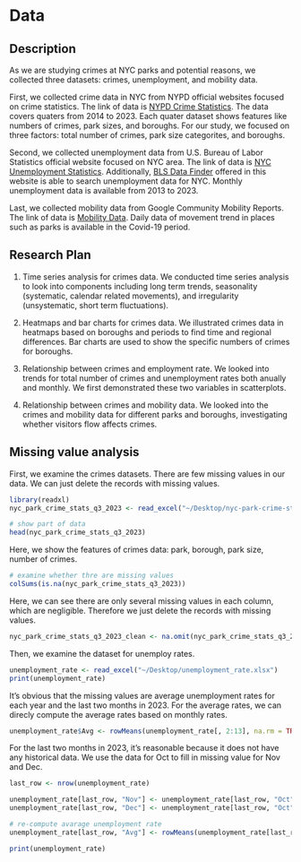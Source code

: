 # Data

## Description

As we are studying crimes at NYC parks and potential reasons, we collected three datasets: crimes, unemployment, and mobility data.

First, we collected crime data in NYC from NYPD official websites focused on crime statistics. The link of data is [NYPD Crime Statistics](https://www.nyc.gov/site/nypd/stats/crime-statistics/park-crime-stats.page). The data covers quaters from 2014 to 2023. Each quater dataset shows features like numbers of crimes, park sizes, and boroughs. For our study, we focused on three factors: total number of crimes, park size categorites, and boroughs.

Second, we collected unemployment data from U.S. Bureau of Labor Statistics official website focused on NYC area. The link of data is [NYC Unemployment Statistics](https://www.bls.gov/regions/northeast/data/xg-tables/ro2xglausnyc.htm). Additionally, [BLS Data Finder](https://beta.bls.gov/dataQuery/search) offered in this website is able to search unemployment data for NYC. Monthly unemployment data is available from 2013 to 2023.

Last, we collected mobility data from Google Community Mobility Reports. The link of data is [Mobility Data](https://www.google.com/covid19/mobility/). Daily data of movement trend in places such as parks is available in the Covid-19 period.

## Research Plan

1. Time series analysis for crimes data. We conducted time series analysis to look into components including long term trends, seasonality (systematic, calendar related movements), and irregularity (unsystematic, short term fluctuations). 

2. Heatmaps and bar charts for crimes data. We illustrated crimes data in heatmaps based on boroughs and periods to find time and regional differences. Bar charts are used to show the specific numbers of crimes for boroughs.

3. Relationship between crimes and employment rate. We looked into trends for total number of crimes and unemployment rates both anually and monthly. We first demonstrated these two variables in scatterplots.

4. Relationship between crimes and mobility data. We looked into the crimes and mobility data for different parks and boroughs, investigating whether visitors flow affects crimes.

## Missing value analysis

First, we examine the crimes datasets. There are few missing values in our data. We can just delete the records with missing values.

```r
library(readxl)
nyc_park_crime_stats_q3_2023 <- read_excel("~/Desktop/nyc-park-crime-stats-q3-2023.xlsx")

# show part of data
head(nyc_park_crime_stats_q3_2023)
```
Here, we show the features of crimes data: park, borough, park size, number of crimes.

```r
# examine whether thre are missing values
colSums(is.na(nyc_park_crime_stats_q3_2023))
```
Here, we can see there are only several missing values in each column, which are negligible. Therefore we just delete the records with missing values.

```r
nyc_park_crime_stats_q3_2023_clean <- na.omit(nyc_park_crime_stats_q3_2023)
```


Then, we examine the dataset for unemploy rates.

```r
unemployment_rate <- read_excel("~/Desktop/unemployment_rate.xlsx")
print(unemployment_rate)
```

It's obvious that the missing values are average unemployment rates for each year and the last two months in 2023. For the average rates, we can direcly compute the average rates based on monthly rates.

```r
unemployment_rate$Avg <- rowMeans(unemployment_rate[, 2:13], na.rm = TRUE)
```

For the last two months in 2023, it's reasonable because it does not have any historical data. We use the data for Oct to fill in missing value for Nov and Dec.

```r
last_row <- nrow(unemployment_rate)

unemployment_rate[last_row, "Nov"] <- unemployment_rate[last_row, "Oct"]
unemployment_rate[last_row, "Dec"] <- unemployment_rate[last_row, "Oct"]

# re-compute avarage unemployment rate
unemployment_rate[last_row, "Avg"] <- rowMeans(unemployment_rate[last_row, 2:13], na.rm = TRUE)
```

```r
print(unemployment_rate)
```
